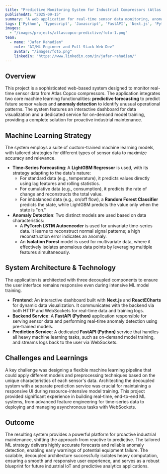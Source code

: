 ```yaml
---
title: "Predictive Monitoring System for Industrial Compressors (Atlas Copco)"
publishedAt: "2025-09-15"
summary: "A web application for real-time sensor data monitoring, anomaly detection, and predictive forecasting using custom-trained ML models."
tags: ['Python', 'Typescript', 'Javascript', 'FastAPI', 'Next.js', 'Pytorch', 'WebSocket' ]
images:
  - "/images/projects/atlascopco-predictive/foto-1.png"
team:
  - name: "Jafar Rahadian"
    role: "AI/ML Engineer and Full-Stack Web Dev"
    avatar: "/images/foto.png"
    linkedIn: "https://www.linkedin.com/in/jafar-rahadian/"
---
```


## Overview

This project is a sophisticated web-based system designed to monitor real-time sensor data from Atlas Copco compressors. 
The application integrates two core machine learning functionalities: **predictive forecasting** to predict future sensor values and **anomaly detection** to identify unusual operational patterns. 
The system features an interactive dashboard for data visualization and a dedicated service for on-demand model training, providing a complete solution for proactive industrial maintenance.

## Machine Learning Strategy

The system employs a suite of custom-trained machine learning models, with tailored strategies for different types of sensor data to maximize accuracy and relevance.

* **Time-Series Forecasting**: A **LightGBM Regressor** is used, with its strategy adapting to the data's nature:
    * For standard data (e.g., temperature), it predicts values directly using lag features and rolling statistics.
    * For cumulative data (e.g., consumption), it predicts the rate of change and reconstructs the total value.
    * For imbalanced data (e.g., on/off flow), a **Random Forest Classifier** predicts the state, while LightGBM predicts the value only when the state is "on."
* **Anomaly Detection**: Two distinct models are used based on data characteristics:
    * A **PyTorch LSTM Autoencoder** is used for univariate time-series data. It learns to reconstruct normal signal patterns; a high reconstruction error indicates an anomaly.
    * An **Isolation Forest** model is used for multivariate data, where it effectively isolates anomalous data points by leveraging multiple features simultaneously.

## System Architecture & Technology

The application is architected with three decoupled components to ensure the user interface remains responsive even during intensive ML model training.

-   **Frontend**: An interactive dashboard built with **Next.js** and **ReactECharts** for dynamic data visualization. It communicates with the backend via both HTTP and WebSockets for real-time data and training logs.
-   **Backend Service**: A **FastAPI (Python)** application responsible for serving sensor data and performing real-time anomaly detection using pre-trained models.
-   **Prediction Service**: A dedicated **FastAPI (Python)** service that handles all heavy machine learning tasks, such as on-demand model training, and streams logs back to the user via WebSockets.

## Challenges and Learnings

A key challenge was designing a flexible machine learning pipeline that could apply different models and preprocessing techniques based on the unique characteristics of each sensor's data. Architecting the decoupled system with a separate prediction service was crucial for maintaining a responsive UI during resource-intensive model training. This project provided significant experience in building real-time, end-to-end ML systems, from advanced feature engineering for time-series data to deploying and managing asynchronous tasks with WebSockets.

## Outcome

The resulting system provides a powerful platform for proactive industrial maintenance, shifting the approach from reactive to predictive. The tailored ML strategy delivers highly accurate forecasts and reliable anomaly detection, enabling early warnings of potential equipment failure. The scalable, decoupled architecture successfully isolates heavy computation, ensuring a smooth and responsive user experience, and serves as a robust blueprint for future industrial IoT and predictive analytics applications.
